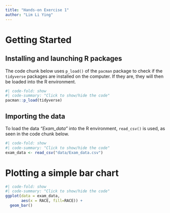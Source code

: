 ```yaml
---
title: "Hands-on Exercise 1"
author: "Lim Li Ying"
---
```


# Getting Started

## Installing and launching R packages

The code chunk below uses `p_load()` of the `pacman` package to check if the `tidyverse` packages are installed on the computer. If they are, they will then be loaded into the R environment.

```r
#| code-fold: show
#| code-summary: "Click to show/hide the code"
pacman::p_load(tidyverse)
```

## Importing the data

To load the data *"Exam_data"* into the R environment, `read_csv()` is used, as seen in the code chunk below.

```r
#| code-fold: show
#| code-summary: "Click to show/hide the code"
exam_data <- read_csv("data/Exam_data.csv")
```

# Plotting a simple bar chart

```r
#| code-fold: show
#| code-summary: "Click to show/hide the code"
ggplot(data = exam_data, 
       aes(x = RACE, fill=RACE)) +
  geom_bar()
```
